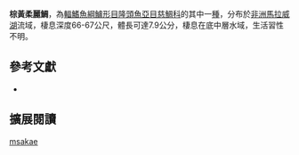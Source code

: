 {{Speciesbox
| name = 棕黃柔麗鯛
| status = NE
| status_system = IUCN3.1
| image = 
| image_width = 260px
| image_caption = 
| genus = Placidochromis
| species = msakae
| authority = [[Hanssens|Hanssens]], 2004
| synonyms = 
}}
'''棕黃柔麗鯛'''，為[[輻鰭魚綱|輻鰭魚綱]][[鱸形目|鱸形目]][[隆頭魚亞目|隆頭魚亞目]][[慈鯛科|慈鯛科]]的其中一[[種|種]]，分布於[[非洲|非洲]][[馬拉威湖|馬拉威湖]]流域，棲息深度66-67公尺，體長可達7.9公分，棲息在底中層水域，生活習性不明。

== 參考文獻 ==
*{{FishBase_species|genus=Placidochromis|species=msakae|year=2013|month=4}}

== 擴展閱讀 ==
{{refbegin}}
{{wikispecies-inline|Placidochromis msakae|棕黃柔麗鯛}}
{{refend}}
{{Taxonbar|from=Q5653045}}

[[Category:柔麗鯛屬|msakae]]


{{鱸形目小作品}}